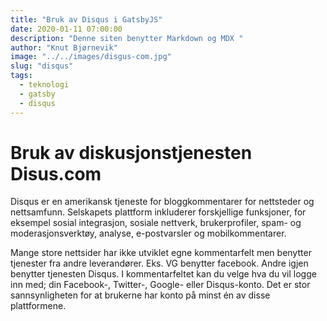 ```yaml
---
title: "Bruk av Disqus i GatsbyJS"
date: 2020-01-11 07:00:00
description: "Denne siten benytter Markdown og MDX "
author: "Knut Bjørnevik"
image: "../../images/disgus-com.jpg"
slug: "disqus"
tags:
  - teknologi
  - gatsby
  - disqus
---
```


<h1> Bruk av diskusjonstjenesten Disus.com </h1>

Disqus er en amerikansk tjeneste for bloggkommentarer for nettsteder og nettsamfunn. Selskapets plattform inkluderer forskjellige funksjoner, for eksempel sosial integrasjon, sosiale nettverk, brukerprofiler, spam- og moderasjonsverktøy, analyse, e-postvarsler og mobilkommentarer.

Mange store nettsider har ikke utviklet egne kommentarfelt men benytter tjenester fra andre leverandører. Eks. VG benytter facebook. Andre igjen benytter tjenesten Disqus. I kommentarfeltet kan du velge hva du vil logge inn med; din Facebook-, Twitter-, Google- eller Disqus-konto. Det er stor sannsynligheten for at brukerne har konto på minst én av disse plattformene.



